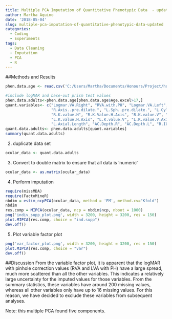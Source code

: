 ```yaml
---
title: Multiple PCA Imputation of Quantitative Phenotypic Data  - updated
author: Martha Aquino
date: '2018-05-04'
slug: multiple-pca-imputation-of-quantitative-phenotypic-data-updated
categories:
  - Coding
  - Experiments
tags:
  - Data Cleaning
  - Imputation
  - PCA
  - R
---
```



##Methods and Results 
```r
phen.data.age <- read.csv('C:/Users/Martha/Documents/Honours/Project/honours.project/Data/NIES_master_database-age.csv')

#include logMAR and base-out prism test values 
phen.data.adults<-phen.data.age[phen.data.age$Age.excel>17,]
quant.variables<- c("Logmar.VA.Right", "RVA.with.PH", "Logmar.VA.Left", "LVA.with.PH", "R.Sph..pre.dilate.", "R.Cyl..pre.dilate.",
                    "R.Axis..pre.dilate.", "L.Sph..pre.dilate.", "L.Cyl..pre.dilate.", "L.Axis..pre.dilate.",
                    "R.K.value.H", "R.K.Value.H.Axis", "R.K.value.V", "R.K.value.V.Axis", "L.K.value.H",
                    "L.K.value.H.Axis", "L.K.value.V", "L.K.value.V.Axis", "R.Pachimetry", "L.Pachimetry", "R.Axial.Length",
                    "L.Axial.Length", "AC.Depth.R", "AC.Depth.L", "R.IOP.mmHg", "L.IOP.mmHg", "CDR.RE", "CDR.LE")
quant.data.adults<- phen.data.adults[quant.variables]
summary(quant.data.adults)
```

2. duplicate data set 
```r
ocular_data <- quant.data.adults
```

3.  Convert to double matrix to ensure that all data is 'numeric'
```r
ocular_data <- as.matrix(ocular_data)
```

4. Perform imputation
```r
require(missMDA)
require(FactoMineR)
nbdim = estim_ncpPCA(ocular_data, method = 'EM', method.cv="Kfold")
nbdim
res.comp = MIPCA(ocular_data, ncp = nbdim$ncp, nboot = 1000)
png('indiv_supp_plot.png', width = 3200, height = 3200, res = 150)
plot.MIPCA(res.comp, choice = "ind.supp") 
dev.off()

```

5. Plot variable factor plot
```r
png('var_factor_plot.png', width = 3200, height = 3200, res = 150)
plot.MIPCA(res.comp, choice = "var") 
dev.off()
```

##Discussion 
From the variable factor plot, it is apparent that the logMAR with pinhole correction values (RVA and LVA with PH) have a large spread, much more scattered than all the other variables. This indicates a relatively large uncertainty for the imputed values for those variables. From the summary statistics, these variables have around 200 missing values, whereas all other variables only have up to 16 missing values. For this reason, we have decided to exclude these variables from subsequent analyses. 

Note: this multiple PCA found five components.